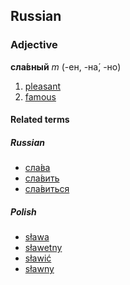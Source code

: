 ==Russian==
===Adjective===
'''сла́вный''' ''m'' (-ен, -на́, -но)

# [[pleasant]]
# [[famous]]

====Related terms====
=====Russian=====
*[[слава|сла́ва]]
*[[славить|сла́вить]]
*[[славиться|сла́виться]]
=====Polish=====
*[[sława]]
*[[sławetny]]
*[[sławić]]
*[[sławny]]